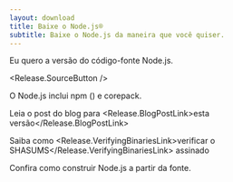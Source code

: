 ```yaml
---
layout: download
title: Baixe o Node.js®️
subtitle: Baixe o Node.js da maneira que você quiser.
---
```


<section>
  Eu quero a versão <Release.VersionDropdown /> do código-fonte Node.js.

  <Release.SourceButton />
</section>

<section>
  O Node.js inclui <LinkWithArrow href="https://npmjs.com">npm</LinkWithArrow> (<Release.NpmVersion />) e corepack.

  Leia o post do blog para <Release.BlogPostLink>esta versão</Release.BlogPostLink>

  Saiba como <Release.VerifyingBinariesLink>verificar o SHASUMS</Release.VerifyingBinariesLink> assinado

  Confira como <LinkWithArrow href="https://github.com/nodejs/node/blob/main/BUILDING.md#building-nodejs-on-supported-platforms">construir Node.js</LinkWithArrow> a partir da fonte.
</section>
